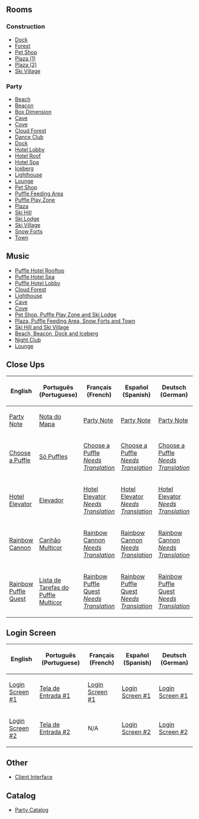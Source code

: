 

==Rooms==

===Construction===
*[[Media:PuffleParty2013Construction-Dock.swf|Dock]]
*[[Media:PuffleParty2013Construction-Forest.swf|Forest]]
*[[Media:PuffleParty2013Construction-Pet.swf|Pet Shop]]
*[[Media:PuffleParty2013Construction-Plaza.swf|Plaza (1)]]
*[[Media:PuffleParty2013Construction-Plaza_2.swf|Plaza (2)]]
*[[Media:PuffleParty2013Construction-Village.swf|Ski Village]]
===Party===
*[[Media:RoomsBeach-PuffleParty2013.swf|Beach]]
*[[Media:RoomsBeacon-PuffleParty2013.swf|Beacon]]
*[[Media:RoomsBoxDimension-PuffleParty2013.swf|Box Dimension]]
*[[Media:RoomsCave-PuffleParty2013.swf|Cave]]
*[[Media:RoomsCove-PuffleParty2013.swf|Cove]]
*[[Media:RoomsCloudForest-PuffleParty2013.swf|Cloud Forest]]
*[[Media:RoomsDance-PuffleParty2013.swf|Dance Club]]
*[[Media:RoomsDock-PuffleParty2013.swf|Dock]]
*[[Media:RoomsHotelLobby-PuffleParty2013.swf‎|Hotel Lobby]]
*[[Media:RoomsHotelRoof-PuffleParty2013.swf|Hotel Roof]]
*[[Media:RoomsHotelSpa-PuffleParty2013.swf|Hotel Spa]]
*[[Media:RoomsBerg-PuffleParty2013.swf|Iceberg]]
*[[Media:RoomsLight-PuffleParty2013.swf|Lighthouse]]
*[[Media:RoomsLounge-PuffleParty2013.swf|Lounge]]
*[[Media:RoomsPet-PuffleParty2013.swf|Pet Shop]]
*[[Media:PuffleParty2013-Party1.swf|Puffle Feeding Area]]
*[[Media:PuffleParty2013-Party2.swf|Puffle Play Zone]]
*[[Media:RoomsPlaza-PuffleParty2013.swf|Plaza]]
*[[Media:RoomsMtn-PuffleParty2013.swf|Ski Hill]]
*[[Media:RoomsLodge-PuffleParty2013.swf|Ski Lodge]]
*[[Media:RoomsVillage-PuffleParty2013.swf|Ski Village]]
*[[Media:RoomsForts-PuffleParty2013.swf|Snow Forts]]
*[[Media:RoomsTown-PuffleParty2013.swf|Town]]

==Music==
*[[Media:Music3601.swf|Puffle Hotel Rooftop]]
*[[Media:Music361.swf|Puffle Hotel Spa]]
*[[Media:Music362.swf|Puffle Hotel Lobby]]
*[[Media:Music363.swf|Cloud Forest]]
*[[Media:Music364.swf|Lighthouse]]
*[[Media:Music366.swf|Cave]]
*[[Media:Music367.swf|Cove]]
*[[Media:Music368.swf|Pet Shop, Puffle Play Zone and Ski Lodge]]
*[[Media:Music369.swf|Plaza, Puffle Feeding Area, Snow Forts and Town]]
*[[Media:Music370.swf|Ski Hill and Ski Village]]
*[[Media:Music371.swf|Beach, Beacon, Dock and Iceberg]]
*[[Media:Music373.swf|Night Club]]
*[[Media:Music374.swf|Lounge]]

==Close Ups==
<center>
{|class="wikitable" border="1"
!English
!Português (Portuguese)
!Français (French)
!Español (Spanish)
!Deutsch (German)
|-
|[[Media:ENClose upsParty map note.swf|Party Note]]||[[Media:PTClose upsParty map note.swf|Nota do Mapa]]||[[Media:FRClose upsParty map note.swf|Party Note]]||[[Media:ESClose upsParty map note.swf|Party Note]]||[[Media:DEClose upsParty map note.swf|Party Note]]
|-
|[[Media:ENClose_upsPuffle_choose.swf|Choose a Puffle]]||[[Media:PTClose_upsPuffle_choose.swf|Só Puffles]]||[[Media:FRClose_upsPuffle_choose.swf|Choose a Puffle ''Needs Translation'']]||[[Media:ESClose_upsPuffle_choose.swf|Choose a Puffle ''Needs Translation'']]||[[Media:DEClose_upsPuffle_choose.swf|Choose a Puffle ''Needs Translation'']]
|-
|[[Media:ENClose upsHotel elevator.swf|Hotel Elevator]]||[[Media:PTClose upsHotel elevator.swf|Elevador]]||[[Media:FRClose upsHotel elevator.swf|Hotel Elevator ''Needs Translation'']]||[[Media:ESClose upsHotel elevator.swf|Hotel Elevator ''Needs Translation'']]||[[Media:DEClose upsHotel elevator.swf|Hotel Elevator ''Needs Translation'']]
|-
|[[Media:ENClose_upsRainbow_cannon_prompt.swf|Rainbow Cannon]]||[[Media:PTClose_upsRainbow_cannon_prompt.swf|Canhão Multicor]]||[[Media:FRClose_upsRainbow_cannon_prompt.swf|Rainbow Cannon ''Needs Translation'']]||[[Media:ESClose_upsRainbow_cannon_prompt.swf|Rainbow Cannon ''Needs Translation'']]||[[Media:DEClose_upsRainbow_cannon_prompt.swf|Rainbow Cannon ''Needs Translation'']]
|-
|[[Media:ENClose_upsRainbow_puffle_quest.swf|Rainbow Puffle Quest]]||[[Media:PTClose_upsRainbow_puffle_quest.swf|Lista de Tarefas do Puffle Multicor]]||[[Media:FRClose_upsRainbow_puffle_quest.swf|Rainbow Puffle Quest ''Needs Translation'']]||[[Media:ESClose_upsRainbow_puffle_quest.swf|Rainbow Puffle Quest ''Needs Translation'']]||[[Media:DEClose_upsRainbow_puffle_quest.swf|Rainbow Puffle Quest ''Needs Translation'']]
|}
</center>

==Login Screen==
<center>
{|class="wikitable" border="1"
!English
!Português (Portuguese)
!Français (French)
!Español (Spanish)
!Deutsch (German)
|-
|[[Media:SwfPuffle-party-1.swf|Login Screen #1]]||[[Media:PTSwfPuffle-party-1.swf|Tela de Entrada #1]]||[[Media:FRSwfPuffle-party-1.swf|Login Screen #1]]||[[Media:ESSwfPuffle-party-1.swf|Login Screen #1]]||[[Media:DESwfPuffle-party-1.swf|Login Screen #1]]
|-
|[[Media:SwfPuffle-party-2.swf|Login Screen #2]]||[[Media:PTSwfPuffle-party-2.swf|Tela de Entrada #2]]||N/A||[[Media:ESSwfPuffle-party-2.swf|Login Screen #2]]||[[Media:DESwfPuffle-party-2.swf|Login Screen #2]]
|}
</center>

==Other==
*[[Media:ClientInterfacePuffleParty2013.swf|Client Interface]]

==Catalog==
*[[Media:ENPuffleParty2013-PartyCatalog.swf|Party Catalog]]
{{Parties}}

